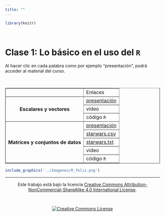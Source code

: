 ```yaml
---
title: ""
---
```


```r

library(knitr)
```

<br>

# Clase 1: Lo básico en el uso del `R`

Al hacer clic en cada palabra como por ejemplo "presentación", podrá acceder al material del curso.

<br>

<div class = "row">

<div class = "col-md-6">

<table border="1">
<tr>
 <th></th>
 <td>Enlaces</td>
</tr>

<tr>
 <th rowspan="3">Escalares y vectores</th>
 <td>[presentación](https://leo4luffy.github.io/Dapositivas_R_amigable/clase_2a#1)</td>
</tr>
<tr>
 <td>video</td>
</tr>
<tr>
 <td>código `R`</td>
</tr>

<tr>
 <th rowspan="5">Matrices y conjuntos de datos</th>
 <td>[presentación](https://leo4luffy.github.io/Dapositivas_R_amigable/clase_2b#1)</td>
</tr>
<tr>
 <td><a href="https://github.com/Leo4Luffy/R_amigable.github.io/blob/master/conjuntos_datos/starwars.csv" download>starwars.csv</a></td>
</tr>
<tr>
 <td><a href="https://github.com/Leo4Luffy/R_amigable.github.io/blob/master/conjuntos_datos/starwars.txt" download>starwars.txt</a></td>
</tr>
<tr>
 <td>video</td>
</tr>
<tr>
 <td>código `R`</td>
</tr>

</table>

</div>

<div class = "col-md-6">

```r

include_graphics('../Imagenes/R_feliz.png')
```

</div>

</div>

<hr>

<section style="text-align: center;">Este trabajo está bajo la licencia <a rel="license" href="http://creativecommons.org/licenses/by-nc-sa/4.0/">Creative Commons Attribution-NonCommercial-ShareAlike 4.0 International License</a>.</section>

<br>

<section style="text-align: center;"><a rel="license" href="http://creativecommons.org/licenses/by-nc-sa/4.0/"><img alt="Creative Commons License" style="border-width:0" src="https://i.creativecommons.org/l/by-nc-sa/4.0/88x31.png" /></a><br/></section>